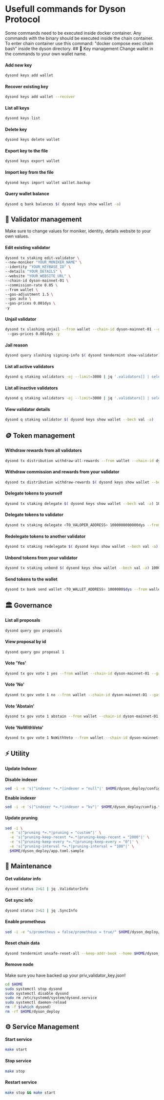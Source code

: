 
# Usefull commands for Dyson Protocol

<Callout type="info" emoji="🐋">
  Some commands need to be executed inside docker container. Any commands with the binary
  should be executed inside the chain container. To enter chain container use this command:
  "docker compose exec chain bash" inside the dyson directory.
</Callout>
## 🔑 Key management


<Callout type="info" emoji="👛">
  Change wallet in the commands to your own wallet name.
</Callout>

#### Add new key

```bash
dysond keys add wallet
```

#### Recover existing key

```bash
dysond keys add wallet --recover
```

#### List all keys

```bash
dysond keys list
```

#### Delete key

```bash
dysond keys delete wallet
```

#### Export key to the file

```bash
dysond keys export wallet
```

#### Import key from the file

```bash
dysond keys import wallet wallet.backup
```

#### Query wallet balance

```bash
dysond q bank balances $( dysond keys show wallet -a)
```

## 🧙 Validator management



<Callout type="info" emoji="🙋‍♀️">
  Make sure to change values for moniker, identity, details website to your own values.
</Callout>

#### Edit existing validator

```bash
dysond tx staking edit-validator \
--new-moniker "YOUR_MONIKER_NAME" \
--identity "YOUR_KEYBASE_ID" \
--details "YOUR_DETAILS" \
--website "YOUR_WEBSITE_URL" \
--chain-id dyson-mainnet-01 \
--commission-rate 0.05 \
--from wallet \
--gas-adjustment 1.5 \
--gas auto \
--gas-prices 0.001dys \
-y
```

#### Unjail validator

```bash
dysond tx slashing unjail --from wallet --chain-id dyson-mainnet-01 --gas-adjustment 1.5 --gas auto
 --gas-prices 0.001dys -y
```

#### Jail reason

```bash
dysond query slashing signing-info $( dysond tendermint show-validator)
```

#### List all active validators

```bash
dysond q staking validators -oj --limit=3000 | jq '.validators[] | select(.status=="BOND_STATUS_BONDED")' | jq -r '(.tokens|tonumber/pow(10; 6)|floor|tostring) + " \t " + .description.moniker' | sort -gr | nl
```

#### List all inactive validators

```bash
dysond q staking validators -oj --limit=3000 | jq '.validators[] | select(.status=="BOND_STATUS_UNBONDED")' | jq -r '(.tokens|tonumber/pow(10; 6)|floor|tostring) + " \t " + .description.moniker' | sort -gr | nl
```

#### View validator details

```bash
dysond q staking validator $( dysond keys show wallet --bech val -a)
```

## 🪙 Token management

#### Withdraw rewards from all validators

```bash
dysond tx distribution withdraw-all-rewards --from wallet --chain-id dyson-mainnet-01 --gas-adjustment 1.5 --gas auto --gas-prices 0.001dys -y
```

#### Withdraw commission and rewards from your validator

```bash
dysond tx distribution withdraw-rewards $( dysond keys show wallet --bech val -a) --commission --from wallet --chain-id dyson-mainnet-01 --gas-adjustment 1.5 --gas auto --gas-prices 0.001dys -y
```

#### Delegate tokens to yourself

```bash
dysond tx staking delegate $( dysond keys show wallet --bech val -a) 1000000000000dys --from wallet --chain-id dyson-mainnet-01 --gas-adjustment 1.5 --gas auto --gas-prices 0.001dys -y
```

#### Delegate tokens to validator

```bash
dysond tx staking delegate <TO_VALOPER_ADDRESS> 1000000000000dys --from wallet --chain-id dyson-mainnet-01 --gas-adjustment 1.5 --gas auto --gas-prices 0.001dys  -y
```

#### Redelegate tokens to another validator

```bash
dysond tx staking redelegate $( dysond keys show wallet --bech val -a) <TO_VALOPER_ADDRESS> 1000000$dys --from wallet --chain-id dyson-mainnet-01 --gas-adjustment 1.5 --gas auto --gas-prices 0.001dys -y
```

#### Unbond tokens from your validator

```bash
dysond tx staking unbond $( dysond keys show wallet --bech val -a) 1000000$dys --from wallet --chain-id dyson-mainnet-01 --gas-adjustment 1.5 --gas auto --gas-prices 0.001dys -y
```

#### Send tokens to the wallet

```bash
dysond tx bank send wallet <TO_WALLET_ADDRESS> 1000000$dys --from wallet --chain-id dyson-mainnet-01 --gas-adjustment 1.5 --gas auto --gas-prices 0.001dys -y
```

## 🏛️ Governance

#### List all proposals

```bash
dysond query gov proposals
```

#### View proposal by id

```bash
dysond query gov proposal 1
```

#### Vote 'Yes'

```bash
dysond tx gov vote 1 yes --from wallet --chain-id dyson-mainnet-01 --gas-adjustment 1.5 --gas auto --gas-prices 0.001dys -y
```

#### Vote 'No'

```bash
dysond tx gov vote 1 no --from wallet --chain-id dyson-mainnet-01 --gas-adjustment 1.5 --gas auto --gas-prices 0.001dys -y
```

#### Vote 'Abstain'

```bash
dysond tx gov vote 1 abstain --from wallet --chain-id dyson-mainnet-01 --gas-adjustment 1.5 --gas auto --gas-prices 0.001dys -y
```

#### Vote 'NoWithVeto'

```bash
dysond tx gov vote 1 NoWithVeto --from wallet --chain-id dyson-mainnet-01 --gas-adjustment 1.5 --gas auto --gas-prices 0.001dys -y
```

## ⚡️ Utility

#### Update Indexer

**Disable indexer**

```bash
sed -i -e 's|^indexer *=.*|indexer = "null"|' $HOME/dyson_deploy/config.toml.sample
```

**Enable indexer**

```bash
sed -i -e 's|^indexer *=.*|indexer = "kv"|' $HOME/dyson_deploy/config.toml.sample
```

#### Update pruning

```bash
sed -i \
  -e 's|^pruning *=.*|pruning = "custom"|' \
  -e 's|^pruning-keep-recent *=.*|pruning-keep-recent = "2000"|' \
  -e 's|^pruning-keep-every *=.*|pruning-keep-every = "0"|' \
  -e 's|^pruning-interval *=.*|pruning-interval = "100"|' \
  $HOME/dyson_deploy/app.toml.sample
```

## 🔧 Maintenance

#### Get validator info

```bash
dysond status 2>&1 | jq .ValidatorInfo
```

#### Get sync info

```bash
dysond status 2>&1 | jq .SyncInfo
```

#### Enable prometheus

```bash
sed -i -e "s/prometheus = false/prometheus = true/" $HOME/dyson_deploy/config.toml.sample
```

#### Reset chain data

```bash
dysond tendermint unsafe-reset-all --keep-addr-book --home $HOME/dyson_deploy --keep-addr-book
```

#### Remove node

<Callout type="error" emoji="☢️">
  Make sure you have backed up your priv_validator_key.json!
</Callout>

```bash
cd $HOME
sudo systemctl stop dysond
sudo systemctl disable dysond
sudo rm /etc/systemd/system/dysond.service
sudo systemctl daemon-reload
rm -f $(which dysond)
rm -rf $HOME/dyson_deploy
```

## ⚙️ Service Management

#### Start service

```bash
make start
```

#### Stop service

```bash
make stop
```

#### Restart service

```bash
make stop && make start
```
